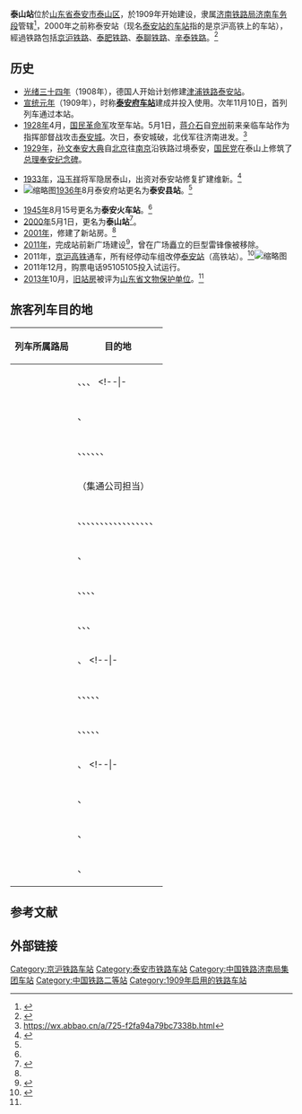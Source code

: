 {{Otheruses|subject=中国山東省泰安市內的中心火車站|other=其他的泰山站|泰山站}}
{{noteTA
|1=zh-cn:始发; zh-hk:總站開出列車;
|2=zh-cn:车次; zh-hk:班次;
}}
{{Infobox China railway station
|车站名称 = 泰山站
|图片 = Taishan Railway Station 2015.08.13 11-22-57.jpg
|图片介绍 = [[津浦铁路泰安车站旧址|站房]]
|其他名称 = 泰安站
|车站名称拼音 = Taishan
|英文名称 = Taishan Railway Station
|车站代码 = 16352<ref>{{cite book|title=中华人民共和国铁路车站代码（GB/T 10302-2010）|publisher=中国标准出版社|year=2010|isbn=155066140495|ignore-isbn-error=true|pages=34}}</ref>
|电报码 = TAK
|拼音码 = TSH
|车站地址 = [[山东省|山东省]][[泰安市|泰安市]][[泰山区_(泰安市)|泰山区]]
|坐标 = {{coord|36|11|13|N|117|06|10|E|region:CN_type:railwaystation|display=inline,title}}
|归属 = [[济南铁路局|济南铁路局]][[济南车务段|济南车务段]]
|线路 = [[京沪铁路|京沪铁路]]、[[泰肥铁路|泰肥铁路]]、[[泰聊铁路|泰聊铁路]]、[[辛泰铁路|辛泰铁路]]
|车站等级 = [[二等站_(中鐵)|二等站]]
|月台数目 = 4
}}
'''泰山站'''位於[[山东省|山东省]][[泰安市|泰安市]][[泰山区_(泰安市)|泰山区]]，於1909年开始建设，隶属[[济南铁路局|济南铁路局]][[济南车务段|济南车务段]]管辖<ref>{{cite news|author=崔文一; 张健; 井慧|url=http://news.iqilu.com/shandong/yuanchuang/2016/0125/2675031.shtml|title=外国游客安检突然晕倒 济南车务段泰山站助其乘车|publisher=齐鲁网|date=2016-01-25|accessdate=2016-11-20|archive-date=2016-11-20|archive-url=https://web.archive.org/web/20161120212205/http://news.iqilu.com/shandong/yuanchuang/2016/0125/2675031.shtml|dead-url=no}}</ref>，2000年之前称泰安站（现名[[泰安站|泰安站的车站]]指的是京沪高铁上的车站），經過铁路包括[[京沪铁路|京沪铁路]]、[[泰肥铁路|泰肥铁路]]、[[泰聊铁路|泰聊铁路]]、[[辛泰铁路|辛泰铁路]]。<ref name="简介">{{cite web | url=http://www.17u.cn/scenery/SceneryInfo-22493.html | title=泰山站简介| accessdate=2012-01-02}}</ref>

==历史==
*[[光绪三十四年|光绪三十四年]]（1908年），德国人开始计划修建[[津浦铁路|津浦铁路]][[津浦铁路泰安车站旧址|泰安站]]。
*[[宣统元年|宣统元年]]（1909年），时称'''[[津浦铁路泰安车站旧址|泰安府车站]]'''建成并投入使用。次年11月10日，首列列车通过本站。
*[[1928年|1928年]]4月，[[国民革命军|国民革命军]]攻至车站。5月1日，[[蒋介石|蒋介石]]自[[兖州|兖州]]前来亲临车站作为指挥部督战攻击[[泰安市|泰安城]]。次日，泰安城破，北伐军往济南进发。<ref>https://wx.abbao.cn/a/725-f2fa94a79bc7338b.html{{Dead link}}</ref>
*[[1929年|1929年]]，[[孙文|孙文]][[奉安大典|奉安大典]]自[[北京|北京]]往[[南京|南京]]沿铁路过境泰安，[[国民党|国民党]]在泰山上修筑了[[总理奉安纪念碑|总理奉安纪念碑]]。

*[[1933年|1933年]]，[[冯玉祥|冯玉祥]]将军隐居泰山，出资对泰安站修复扩建维新。<ref name="#1">{{Cite web |url=http://www.twoeggz.com/news/1328663.html |title=存档副本 |accessdate=2019-07-06 |archive-date=2019-07-06 |archive-url=https://web.archive.org/web/20190706094811/http://www.twoeggz.com/news/1328663.html |dead-url=no }}</ref>
*[[File:Taishan_Railway_Station_2012-07.JPG|缩略图]][[1936年|1936年]]8月泰安府站更名为'''泰安县站'''。<ref name="#1"/>

*[[1945年|1945年]]8月15号更名为'''泰安火车站'''。<ref name="#1"/>
*[[2000年|2000年]]5月1日，更名为'''泰山站'''<ref>{{Cite web|title=泰山站：美麗而又古老的老歷史|url=https://kk-news.cc/travel/4mrpjzx.html|accessdate=2019-10-20|author=|date=|format=|publisher=|language=zh-cn}}{{Dead link|date=2020年1月 |bot=InternetArchiveBot |fix-attempted=yes }}</ref>。
*[[2001年|2001年]]，修建了新站房。<ref name="#1"/>
*[[2011年|2011年]]，完成站前新广场建设<ref>{{Cite web|title=泰山站广场就要试营业|url=http://www.ms0538.com:8049/SiteFiles/Inner/page.aspx?s=1&n=5&c=1644|accessdate=|author=|date=|format=|publisher=|language=}}</ref>，曾在广场矗立的巨型雷锋像被移除。
*2011年，[[京沪高铁|京沪高铁]]通车，所有经停动车组改停[[泰安站|泰安站]]（高铁站）。<ref name="泰山站取消车次24趟">{{cite web | url=http://news.huochepiao.com/2011-6/2011629101245.htm | title=新线路图颁布 | accessdate=2012-01-02 | archive-date=2011-10-10 | archive-url=https://web.archive.org/web/20111010213556/http://news.huochepiao.com/2011-6/2011629101245.htm | dead-url=no }}</ref>[[File:Taian_Train_Station_(1487).JPG|缩略图]]
*2011年12月，购票电话95105105投入试运行。
*[[2013年|2013年]]10月，[[津浦铁路泰安车站旧址|旧站房]]被评为[[山东省文物保护单位|山东省文物保护单位]]。<ref name="#1"/>

== 旅客列车目的地 ==
{| class="wikitable sortable" style="font-size: 90%"
!列车所属路局
!目的地
|-
|align="center"|{{sort|Beijing|[[北京铁路局|北京铁路局]]}}
|{{站|北京}}、{{站|日照}}、{{站|石家庄}}、{{站|温州}}
<!--|-
|align="center"|{{sort|Chengdu|[[成都铁路局|成都铁路局]]}}
|{{站|}}-->
|-
|align="center"|{{sort|Guangzhou|[[广州铁路（集团）公司|广州铁路集团]]}}
|{{站|青岛}}、{{站|深圳}}
|-
|align="center"|{{sort|Harbin|[[哈尔滨铁路局|哈尔滨铁路局]]}}
|{{站|哈尔滨}}、{{站|杭州}}、{{站|合肥}}、{{站|牡丹江}}、{{站|齐齐哈尔}}、{{站|日照}}、{{站|温州}}
|-
|align="center"|{{sort|Hohhot|[[呼和浩特铁路局|呼和浩特铁路局]]}}
|{{站|呼和浩特东}}（集通公司担当）
|-
|align="center"|{{sort|Jinan|[[济南铁路局|济南铁路局]]}}
|{{站|曹县}}、{{站|长沙}}、{{站|成都}}、{{站|重庆北}}、{{站|福州}}、{{站|广州}}、{{站|廣州東}}、{{站|济南}}、{{站|济宁}}、{{站|南宁}}、{{站|南通}}、{{站|宁波}}、{{站|青岛}}、{{站|日照}}、{{站|乌鲁木齐}}、{{站|西安}}、{{站|西宁}}、{{站|淄博}}
|-
|align="center"|{{sort|Kunming|[[昆明铁路局|昆明铁路局]]}}
|{{站|济南}}、{{站|昆明}}
|-
|align="center"|{{sort|Lanzhou|[[兰州铁路局|兰州铁路局]]}}
|{{站|杭州}}、{{站|兰州}}、{{站|青岛}}、{{站|上海}}、{{站|银川}}
|-
|align="center"|{{sort|Nanchang|[[南昌铁路局|南昌铁路局]]}}
|{{站|北京}}、{{站|福州}}、{{站|南昌}}、{{站|青岛}}
|-
|align="center"|{{sort|Nanning|[[南宁铁路局|南宁铁路局]]}}
|{{站|济南}}、{{站|南宁}}
<!--|-
|align="center"|{{sort|Qingzang|[[青藏铁路公司|青藏铁路公司]]}}
|{{站|}}-->
|-
|align="center"|{{sort|Shanghai|[[上海铁路局|上海铁路局]]}}
|{{站|保定}}、{{站|北京}}、{{站|金华}}、{{站|上海}}、{{站|徐州}}、{{站|烟台}}
|-
|align="center"|{{sort|Shenyang|[[沈阳铁路局|沈阳铁路局]]}}
|{{站|长春}}、{{站|阜新南}}、{{站|宁波}}、{{站|上海}}、{{站|沈阳北}}、{{站|温州}}
|-
|align="center"|{{sort|Taiyuan|[[太原铁路局|太原铁路局]]}}
|{{站|上海}}、{{站|太原}}
<!--|-
|align="center"|{{sort|Urumqi|[[乌鲁木齐铁路局|乌鲁木齐铁路局]]}}
|{{站|}}-->
|-
|align="center"|{{sort|Wuhan|[[武汉铁路局|武汉铁路局]]}}
|{{站|青岛北}}、{{站|襄阳}}
|-
|align="center"|{{sort|Xi'an|[[西安铁路局|西安铁路局]]}}
|{{站|西安}}、{{站|烟台}}
|-
|align="center"|{{sort|Zhengzhou|[[郑州铁路局|郑州铁路局]]}}
|{{站|青岛北}}、{{站|郑州}}
|}

==参考文献==
{{commonscat|Taishan Railway Station}}
{{reflist}}

==外部链接==
{{京沪铁路}}
{{辛泰铁路}}
{{泰肥铁路}}
{{泰聊铁路}}{{泰安市主题|state=expanded}}
[[Category:京沪铁路车站|Category:京沪铁路车站]]
[[Category:泰安市铁路车站|Category:泰安市铁路车站]]
[[Category:中国铁路济南局集团车站|Category:中国铁路济南局集团车站]]
[[Category:中国铁路二等站|Category:中国铁路二等站]]
[[Category:1909年启用的铁路车站|Category:1909年启用的铁路车站]]
